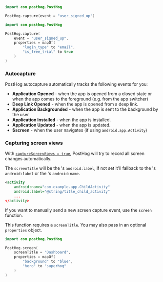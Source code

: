 
<Intro />

```kotlin
import com.posthog.PostHog

PostHog.capture(event = "user_signed_up")
```

<NamingTip />

<SettingProperties />

```kotlin
import com.posthog.PostHog

PostHog.capture(
    event = "user_signed_up",
    properties = mapOf(
        "login_type" to "email",
        "is_free_trial" to true
    )
)
```

### Autocapture 

PostHog autocapture automatically tracks the following events for you:

-   **Application Opened** - when the app is opened from a closed state or when the app comes to the foreground (e.g. from the app switcher)
-   **Deep Link Opened** - when the app is opened from a deep link.
-   **Application Backgrounded** - when the app is sent to the background by the user
-   **Application Installed** - when the app is installed.
-   **Application Updated** - when the app is updated.
-   **$screen** - when the user navigates (if using `android.app.Activity`)

### Capturing screen views

With [`captureScreenViews = true`](/docs/libraries/android#all-configuration-options), PostHog will try to record all screen changes automatically.

The `screenTitle` will be the [<activity>](https://developer.android.com/guide/topics/manifest/activity-element)'s `android:label`, if not set it'll fallback to the [<application>](https://developer.android.com/guide/topics/manifest/application-element)'s `android:label` or the [<activity>](https://developer.android.com/guide/topics/manifest/activity-element)'s `android:name`.

```xml
<activity
    android:name="com.example.app.ChildActivity"
    android:label="@string/title_child_activity"
    ...
</activity>
```

If you want to manually send a new screen capture event, use the `screen` function.

This function requires a `screenTitle`. You may also pass in an optional `properties` object.

```kotlin
import com.posthog.PostHog

PostHog.screen(
    screenTitle = "Dashboard",
    properties = mapOf(
        "background" to "blue",
        "hero" to "superhog"
    )
)
```
